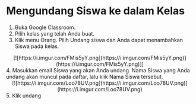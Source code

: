 #  Mengundang Siswa ke dalam Kelas


1. Buka Google Classroom.
2. Pilih kelas yang telah Anda buat. 
3. Klik menu Orang. Pilih Undang siswa dan Anda dapat menambahkan Siswa pada kelas.

<div align = "center">
[![https://i.imgur.com/FMis5yY.png](https://i.imgur.com/FMis5yY.png)](https://i.imgur.com/FMis5yY.png)]]
</div>
4. Masukkan email Siswa yang akan Anda undang. Nama Siswa yang Anda undang akan muncul pada daftar, lalu klik Nama Siswa tersebut. 
<div align = "center">
[![https://i.imgur.com/Loo78UV.png](https://i.imgur.com/Loo78UV.png)](https://i.imgur.com/Loo78UV.png)
</div>
5. Klik undang
